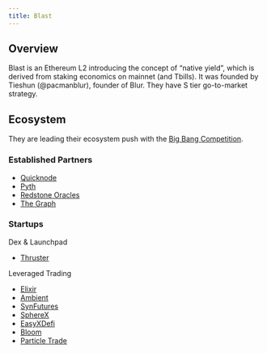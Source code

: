 ```yaml
---
title: Blast
---
```


## Overview

Blast is an Ethereum L2 introducing the concept of "native yield", which is derived from staking economics on mainnet (and Tbills). It was founded by Tieshun (@pacmanblur), founder of Blur. They have S tier go-to-market strategy.

## Ecosystem

They are leading their ecosystem push with the [Big Bang Competition](https://blast.io/en/bigbang).

### Established Partners

- [Quicknode](https://twitter.com/QuickNode/status/1747325398172762180)
- [Pyth](https://twitter.com/PythNetwork/status/1747327614006571116)
- [Redstone Oracles](https://twitter.com/redstone_defi/status/1747650159344066691)
- [The Graph](https://twitter.com/graphprotocol/status/1747606921329131906)

### Startups

Dex & Launchpad

- [Thruster](https://twitter.com/ThrusterFi/status/1747408111076340018)

Leveraged Trading

- [Elixir](https://twitter.com/ElixirProtocol/status/1752029197348798789)
- [Ambient](https://twitter.com/ambient_finance/status/1747665083172610514)
- [SynFutures](https://twitter.com/SynFuturesDefi/status/1747650087335911749)
- [SphereX](https://twitter.com/SphereX_XYZ/status/1747399947920478309)
- [EasyXDefi](https://twitter.com/EasyXdefi/status/1748267973310374213)
- [Bloom](https://twitter.com/BloomOnBlast/status/1749431830930129242)
- [Particle Trade](https://twitter.com/particle_trade)